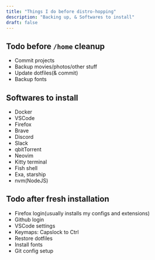 ```yaml
---
title: "Things I do before distro-hopping"
description: "Backing up, & Softwares to install"
draft: false
---
```


## Todo before `/home` cleanup

- Commit projects
- Backup movies/photos/other stuff
- Update dotfiles(& commit)
- Backup fonts

## Softwares to install

- Docker
- VSCode
- Firefox
- Brave
- Discord
- Slack
- qbitTorrent
- Neovim
- Kitty terminal
- Fish shell
- Exa, starship
- nvm(NodeJS)

## Todo after fresh installation

- Firefox login(usually installs my configs and extensions)
- Github login
- VSCode settings
- Keymaps: Capslock to Ctrl
- Restore dotfiles
- Install fonts
- Git config setup
